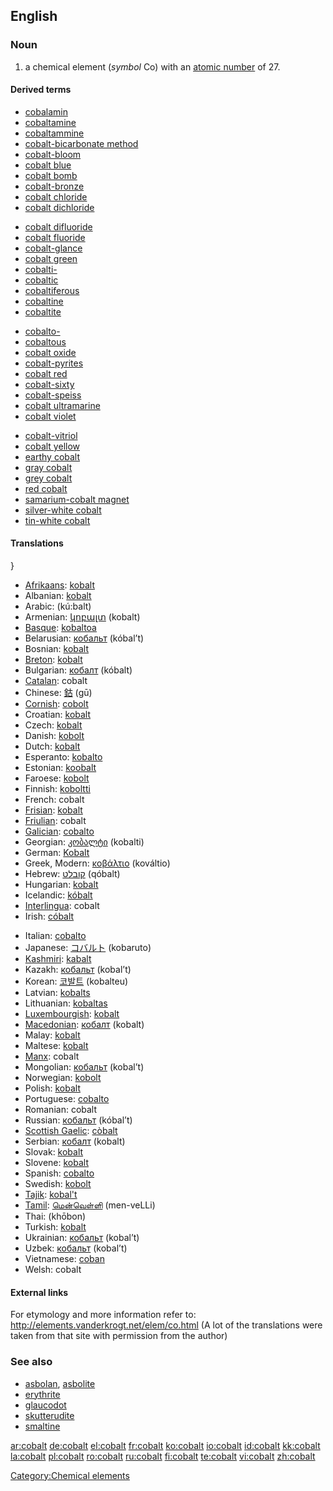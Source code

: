 ==English==

{{elements|Co|iron|Fe|nickel|Ni}}

===Noun===
{{en-noun|-}}
{{wikipedia}}

# a chemical element (''symbol'' Co) with an [[atomic number]] of 27.

====Derived terms====
{{rel-top4|terms derived from cobalt}}
* [[cobalamin]]
* [[cobaltamine]]
* [[cobaltammine]]
* [[cobalt-bicarbonate method]]
* [[cobalt-bloom]]
* [[cobalt blue]]
* [[cobalt bomb]]
* [[cobalt-bronze]]
* [[cobalt chloride]]
* [[cobalt dichloride]]
{{rel-mid4}}
* [[cobalt difluoride]]
* [[cobalt fluoride]]
* [[cobalt-glance]]
* [[cobalt green]]
* [[cobalti-]]
* [[cobaltic]]
* [[cobaltiferous]]
* [[cobaltine]]
* [[cobaltite]]
{{rel-mid4}}
* [[cobalto-]]
* [[cobaltous]]
* [[cobalt oxide]]
* [[cobalt-pyrites]]
* [[cobalt red]]
* [[cobalt-sixty]]
* [[cobalt-speiss]]
* [[cobalt ultramarine]]
* [[cobalt violet]]
{{rel-mid4}}
* [[cobalt-vitriol]]
* [[cobalt yellow]]
* [[earthy cobalt]]
* [[gray cobalt]]
* [[grey cobalt]]
* [[red cobalt]]
* [[samarium-cobalt magnet]]
* [[silver-white cobalt]]
* [[tin-white cobalt]]
{{rel-bottom}}

====Translations====
{{trans-top|cobalt {element}}}
* [[Afrikaans]]: [[kobalt]]
* Albanian: [[kobalt]]
* Arabic: {{ARchar|[[كوبلت]]}} (kú:balt)
* Armenian: [[կոբալտ]] (kobalt)
* [[Basque]]: [[kobaltoa]]
* Belarusian: [[кобальт]] (kóbal’t) {{m}}
* Bosnian: [[kobalt]]
* [[Breton]]: [[kobalt]] {{m}}
* Bulgarian: [[кобалт]] (kóbalt) {{m}}
* [[Catalan]]: cobalt
* Chinese: [[鈷]] (gū)
* [[Cornish]]: [[cobolt]]
* Croatian: [[kobalt]]
* Czech: [[kobalt]]
* Danish: [[kobolt]]
* Dutch: [[kobalt]] {{n}}
* Esperanto: [[kobalto]]
* Estonian: [[koobalt]]
* Faroese: [[kobolt]]
* Finnish: [[koboltti]]
* French: cobalt {{m}}
* [[Frisian]]: [[kobalt]]
* [[Friulian]]: cobalt
* [[Galician]]: [[cobalto]]
* Georgian: [[კობალტი]] (kobalti)
* German: [[Kobalt]] {{n}}
* Greek, Modern: [[κοβάλτιο]] (kováltio) {{n}}
* Hebrew: [[קובלט]] (qóbalt)
* Hungarian: [[kobalt]]
* Icelandic: [[kóbalt]]
* [[Interlingua]]: cobalt
* Irish: [[cóbalt]]
{{trans-mid}}
* Italian: [[cobalto]] {{m}}
* Japanese: [[コバルト]] (kobaruto)
* [[Kashmiri]]: [[kabalt]]
* Kazakh: [[кобальт]] (kobal’t)
* Korean: [[코발트]] (kobalteu)
* Latvian: [[kobalts]] {{m}}
* Lithuanian: [[kobaltas]]
* [[Luxembourgish]]: [[kobalt]]
* [[Macedonian]]: [[кобалт]] (kobalt) {{m}}
* Malay: [[kobalt]]
* Maltese: [[kobalt]]
* [[Manx]]: cobalt
* Mongolian: [[кобальт]] (kobal’t) {{m}}
* Norwegian: [[kobolt]]
* Polish: [[kobalt]] {{m}}
* Portuguese: [[cobalto]] {{m}}
* Romanian: cobalt {{n}}
* Russian: [[кобальт]] (kóbal’t) {{m}}
* [[Scottish Gaelic]]: [[còbalt]]
* Serbian: [[кобалт]] (kobalt) {{m}}
* Slovak: [[kobalt]]
* Slovene: [[kobalt]]
* Spanish: [[cobalto]] {{m}}
* Swedish: [[kobolt]]
* [[Tajik]]: [[kobal't]]
* [[Tamil]]: [[மென்வெள்ளி]] (men-veLLi)
* Thai: {{THchar|[[โคบอลต์]]}} (khōbon)
* Turkish: [[kobalt]]
* Ukrainian: [[кобальт]] (kobal’t) {{m}}
* Uzbek: [[кобальт]] (kobal’t)
* Vietnamese: [[coban]]
* Welsh: cobalt
{{trans-bottom}}

====External links====
For etymology and more information refer to:
http://elements.vanderkrogt.net/elem/co.html
(A lot of the translations were taken from that site with permission from the author)

===See also===
* [[asbolan]], [[asbolite]]
* [[erythrite]]
* [[glaucodot]]
* [[skutterudite]]
* [[smaltine]]

[[Category:Chemical elements]]

[[ar:cobalt]]
[[de:cobalt]]
[[el:cobalt]]
[[fr:cobalt]]
[[ko:cobalt]]
[[io:cobalt]]
[[id:cobalt]]
[[kk:cobalt]]
[[la:cobalt]]
[[pl:cobalt]]
[[ro:cobalt]]
[[ru:cobalt]]
[[fi:cobalt]]
[[te:cobalt]]
[[vi:cobalt]]
[[zh:cobalt]]